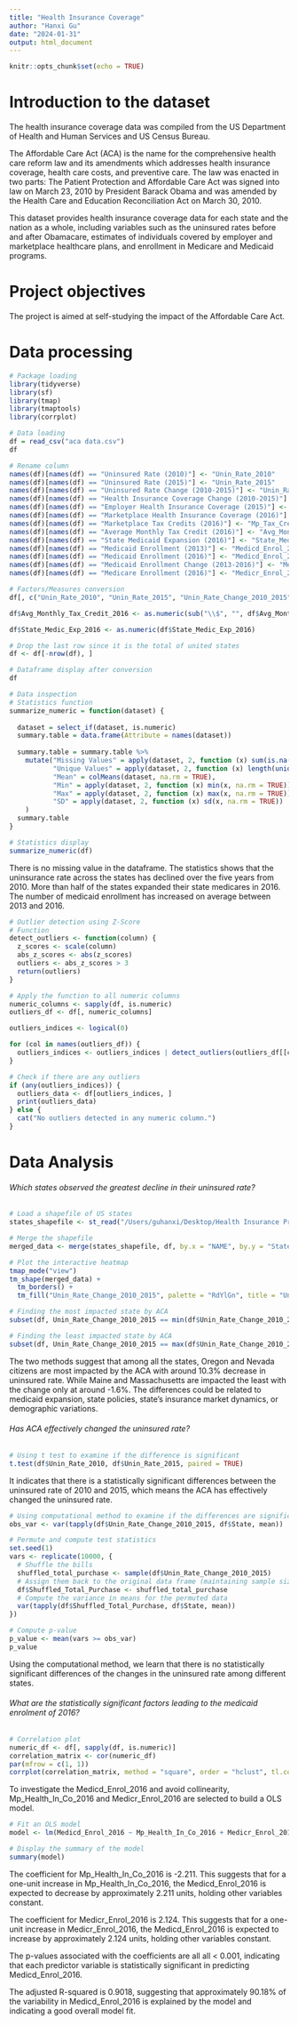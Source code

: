 ```yaml
---
title: "Health Insurance Coverage"
author: "Hanxi Gu"
date: "2024-01-31"
output: html_document
---
```


```r
knitr::opts_chunk$set(echo = TRUE)
```

# Introduction to the dataset
The health insurance coverage data was compiled from the US Department of Health and Human Services and US Census Bureau.

The Affordable Care Act (ACA) is the name for the comprehensive health care reform law and its amendments which addresses health insurance coverage, health care costs, and preventive care. The law was enacted in two parts: The Patient Protection and Affordable Care Act was signed into law on March 23, 2010 by President Barack Obama and was amended by the Health Care and Education Reconciliation Act on March 30, 2010.

This dataset provides health insurance coverage data for each state and the nation as a whole, including variables such as the uninsured rates before and after Obamacare, estimates of individuals covered by employer and marketplace healthcare plans, and enrollment in Medicare and Medicaid programs.

# Project objectives
The project is aimed at self-studying the impact of the  Affordable Care Act.

# Data processing

```r
# Package loading
library(tidyverse)
library(sf)
library(tmap)
library(tmaptools)
library(corrplot)
```

```r
# Data loading
df = read_csv("aca data.csv")
df
```
```r
# Rename column
names(df)[names(df) == "Uninsured Rate (2010)"] <- "Unin_Rate_2010"
names(df)[names(df) == "Uninsured Rate (2015)"] <- "Unin_Rate_2015"
names(df)[names(df) == "Uninsured Rate Change (2010-2015)"] <- "Unin_Rate_Change_2010_2015"
names(df)[names(df) == "Health Insurance Coverage Change (2010-2015)"] <- "Health_In_Co_Change_2010_2015"
names(df)[names(df) == "Employer Health Insurance Coverage (2015)"] <- "Ep_Health_In_Co_2015"
names(df)[names(df) == "Marketplace Health Insurance Coverage (2016)"] <- "Mp_Health_In_Co_2016"
names(df)[names(df) == "Marketplace Tax Credits (2016)"] <- "Mp_Tax_Credits_2016"
names(df)[names(df) == "Average Monthly Tax Credit (2016)"] <- "Avg_Monthly_Tax_Credit_2016"
names(df)[names(df) == "State Medicaid Expansion (2016)"] <- "State_Medic_Exp_2016"
names(df)[names(df) == "Medicaid Enrollment (2013)"] <- "Medicd_Enrol_2013"
names(df)[names(df) == "Medicaid Enrollment (2016)"] <- "Medicd_Enrol_2016"
names(df)[names(df) == "Medicaid Enrollment Change (2013-2016)"] <- "Medicd_Enrol_2013_2016"
names(df)[names(df) == "Medicare Enrollment (2016)"] <- "Medicr_Enrol_2016"
```

```r
# Factors/Measures conversion
df[, c("Unin_Rate_2010", "Unin_Rate_2015", "Unin_Rate_Change_2010_2015")] <- lapply(df[, c("Unin_Rate_2010", "Unin_Rate_2015", "Unin_Rate_Change_2010_2015")], function(x) as.numeric(sub("%", "", x))/100)

df$Avg_Monthly_Tax_Credit_2016 <- as.numeric(sub("\\$", "", df$Avg_Monthly_Tax_Credit_2016))

df$State_Medic_Exp_2016 <- as.numeric(df$State_Medic_Exp_2016)
```

```r
# Drop the last row since it is the total of united states
df <- df[-nrow(df), ]
```


```r
# Dataframe display after conversion
df
```

```r
# Data inspection
# Statistics function
summarize_numeric = function(dataset) {
  
  dataset = select_if(dataset, is.numeric)
  summary.table = data.frame(Attribute = names(dataset))
  
  summary.table = summary.table %>% 
    mutate("Missing Values" = apply(dataset, 2, function (x) sum(is.na(x))),
           "Unique Values" = apply(dataset, 2, function (x) length(unique(x))),
           "Mean" = colMeans(dataset, na.rm = TRUE),
           "Min" = apply(dataset, 2, function (x) min(x, na.rm = TRUE)),
           "Max" = apply(dataset, 2, function (x) max(x, na.rm = TRUE)),
           "SD" = apply(dataset, 2, function (x) sd(x, na.rm = TRUE))
    )
  summary.table
}

# Statistics display
summarize_numeric(df)
```

There is no missing value in the dataframe. The statistics shows that the uninsurance rate across the states has declined over the five years from 2010. More than half of the states expanded their state medicares in 2016. The number of medicaid enrollment has increased on average between 2013 and 2016.

```r
# Outlier detection using Z-Score
# Function
detect_outliers <- function(column) {
  z_scores <- scale(column)
  abs_z_scores <- abs(z_scores)
  outliers <- abs_z_scores > 3
  return(outliers)
}

# Apply the function to all numeric columns
numeric_columns <- sapply(df, is.numeric)
outliers_df <- df[, numeric_columns]

outliers_indices <- logical(0)

for (col in names(outliers_df)) {
  outliers_indices <- outliers_indices | detect_outliers(outliers_df[[col]])
}

# Check if there are any outliers
if (any(outliers_indices)) {
  outliers_data <- df[outliers_indices, ]
  print(outliers_data)
} else {
  cat("No outliers detected in any numeric column.")
}
```

# Data Analysis

###### Which states observed the greatest decline in their uninsured rate?

```r
# Load a shapefile of US states
states_shapefile <- st_read("/Users/guhanxi/Desktop/Health Insurance Project/tl_2023_us_state")

# Merge the shapefile
merged_data <- merge(states_shapefile, df, by.x = "NAME", by.y = "State")

# Plot the interactive heatmap
tmap_mode("view")
tm_shape(merged_data) +
  tm_borders() +
  tm_fill("Unin_Rate_Change_2010_2015", palette = "RdYlGn", title = "Uninsured Rate Change 2010-2015")
```

```r
# Finding the most impacted state by ACA
subset(df, Unin_Rate_Change_2010_2015 == min(df$Unin_Rate_Change_2010_2015), select = c("State", "Unin_Rate_Change_2010_2015"))
```

```r
# Finding the least impacted state by ACA
subset(df, Unin_Rate_Change_2010_2015 == max(df$Unin_Rate_Change_2010_2015), select = c("State", "Unin_Rate_Change_2010_2015"))
```

The two methods suggest that among all the states, Oregon and Nevada citizens are most impacted by the ACA with around 10.3% decrease in uninsured rate. While Maine and Massachusetts are impacted the least with the change only at around -1.6%. The differences could be related to medicaid expansion, state policies, state's insurance market dynamics, or demographic variations.


###### Has ACA effectively changed the uninsured rate?


```r
# Using t test to examine if the difference is significant
t.test(df$Unin_Rate_2010, df$Unin_Rate_2015, paired = TRUE)
```
It indicates that there is a statistically significant differences between the uninsured rate of 2010 and 2015, which means the ACA has effectively changed the uninsured rate.

```r
# Using computational method to examine if the differences are significant
obs_var <- var(tapply(df$Unin_Rate_Change_2010_2015, df$State, mean))

# Permute and compute test statistics
set.seed(1)
vars <- replicate(10000, {
  # Shuffle the bills
  shuffled_total_purchase <- sample(df$Unin_Rate_Change_2010_2015)
  # Assign them back to the original data frame (maintaining sample sizes but ignoring labels)
  df$Shuffled_Total_Purchase <- shuffled_total_purchase
  # Compute the variance in means for the permuted data
  var(tapply(df$Shuffled_Total_Purchase, df$State, mean))
})

# Compute p-value
p_value <- mean(vars >= obs_var)
p_value
```

Using the computational method, we learn that there is no statistically significant differences of the changes in the uninsured rate among different states. 

###### What are the statistically significant factors leading to the medicaid enrolment of 2016?

```r
# Correlation plot
numeric_df <- df[, sapply(df, is.numeric)]
correlation_matrix <- cor(numeric_df)
par(mfrow = c(1, 1))
corrplot(correlation_matrix, method = "square", order = "hclust", tl.col = "black", tl.srt = 45, addrect = 4, col = COL2('RdBu'), addCoef.col = 'grey50', number.cex = 0.7)
```
To investigate the Medicd_Enrol_2016 and avoid collinearity, Mp_Health_In_Co_2016 and Medicr_Enrol_2016 are selected to build a OLS model.

```r
# Fit an OLS model
model <- lm(Medicd_Enrol_2016 ~ Mp_Health_In_Co_2016 + Medicr_Enrol_2016, data = df)

# Display the summary of the model
summary(model)
```
The coefficient for Mp_Health_In_Co_2016 is -2.211. This suggests that for a one-unit increase in Mp_Health_In_Co_2016, the Medicd_Enrol_2016 is expected to decrease by approximately 2.211 units, holding other variables constant.

The coefficient for Medicr_Enrol_2016 is 2.124. This suggests that for a one-unit increase in Medicr_Enrol_2016, the Medicd_Enrol_2016 is expected to increase by approximately 2.124 units, holding other variables constant.

The p-values associated with the coefficients are all all < 0.001, indicating that each predictor variable is statistically significant in predicting Medicd_Enrol_2016.

The adjusted R-squared is 0.9018, suggesting that approximately 90.18% of the variability in Medicd_Enrol_2016 is explained by the model and indicating a good overall model fit.